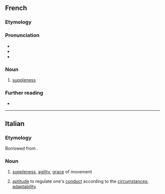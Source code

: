 ==French==

===Etymology===
{{suffix|fr|souple|esse}}

===Pronunciation===
* {{fr-IPA}}
* {{rhymes|fr|ɛs}}
* {{audio|fr|Fr-souplesse.ogg|Audio (la souplesse)}}

===Noun===
{{fr-noun|f}}

# [[suppleness]]

===Further reading===
* {{R:TLFi}}

----

==Italian==

===Etymology===
Borrowed from {{bor|it|fr|souplesse}}.

===Noun===
{{it-noun|f|-}}

# [[suppleness]], [[agility]], [[grace]] of movement
# {{lb|it|figurative|by extension}} [[aptitude]] to regulate one's [[conduct]] according to the [[circumstance]]s; [[adaptability]]